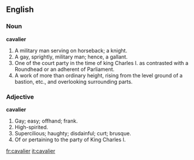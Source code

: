 ==English==

===Noun===

'''cavalier'''

#A military man serving on horseback; a knight.
#A gay, sprightly, military man; hence, a gallant.
#One of the court party in the time of king Charles I. as contrasted with a Roundhead or an adherent of Parliament.
#A work of more than ordinary height, rising from the level ground of a bastion, etc., and overlooking surrounding parts.

===Adjective===

'''cavalier'''

#Gay; easy; offhand; frank.
#High-spirited.
#Supercilious; haughty; disdainful; curt; brusque.
#Of or pertaining to the party of King Charles I.

[[fr:cavalier]]
[[it:cavalier]]